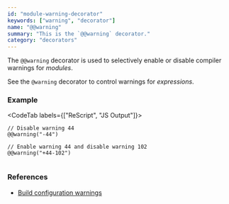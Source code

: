 ```yaml
---
id: "module-warning-decorator"
keywords: ["warning", "decorator"]
name: "@@warning"
summary: "This is the `@@warning` decorator."
category: "decorators"
---
```


The `@@warning` decorator is used to selectively enable or disable compiler warnings for _modules_.

See the `@warning` decorator to control warnings for _expressions_.

### Example

<CodeTab labels={["ReScript", "JS Output"]}>

```res
// Disable warning 44
@@warning("-44")

// Enable warning 44 and disable warning 102
@@warning("+44-102")
```

```js
```

</CodeTab>

### References

* [Build configuration warnings](/docs/manual/latest/build-configuration#warnings)